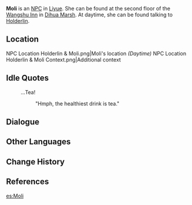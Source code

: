 {{Character Infobox
|image            = NPC Moli.png
|name             = Moli
|region           = Liyue
|type             = NPC
|voiceEN          = [https://www.sarinaneer.com/ Sarina Neer]<ref name="Sarina Neer">Sarina Neer: [https://www.sarinaneer.com/reel EN VA's Profile]</ref>
}}
'''Moli''' is an [[NPC]] in [[Liyue]]. She can be found at the second floor of the [[Wangshu Inn]] in [[Dihua Marsh]]. At daytime, she can be found talking to [[Holderlin]].

==Location==
<gallery>
NPC Location Holderlin & Moli.png|Moli's location ''(Daytime)''
NPC Location Holderlin & Moli Context.png|Additional context
</gallery>
<!--
==Profile==
detailed story/lore information goes here
''(To be added.)''

===Personality===
''(To be added.)''

===Appearance===
''(To be added.)''
 -->
==Idle Quotes==
{{Dialogue start}}
: {{DIcon|Idle}} ...Tea!
:: {{A|VO Moli 01.ogg}} "Hmph, the healthiest drink is tea."
{{Dialogue end}}

==Dialogue==
{{Transclude|Holderlin|Dialogue}}

==Other Languages==
{{Other Languages
|default_hidden = 1
|en      = Moli
|zhs     = 茉莉
|zhs_rm  = Mòlì
|zht     = 茉莉
|zht_rm  = Mòlì
|ja      = 茉莉
|ja_rm   = Matsuri{{Assumed}}
|ko      = 청향
|ko_rm   = Cheonghyang
|es      = Mo Li
|fr      = Moli
|ru      = Мо Ли
|th      = Moli
|vi      = Moli
|de      = Moli
|id      = Moli
|pt      = Moli
|tr      = Moli
|it      = Moli
}}

==Change History==
{{Change History|1.0}}

==References==
{{Reflist}}

[[es:Moli]]